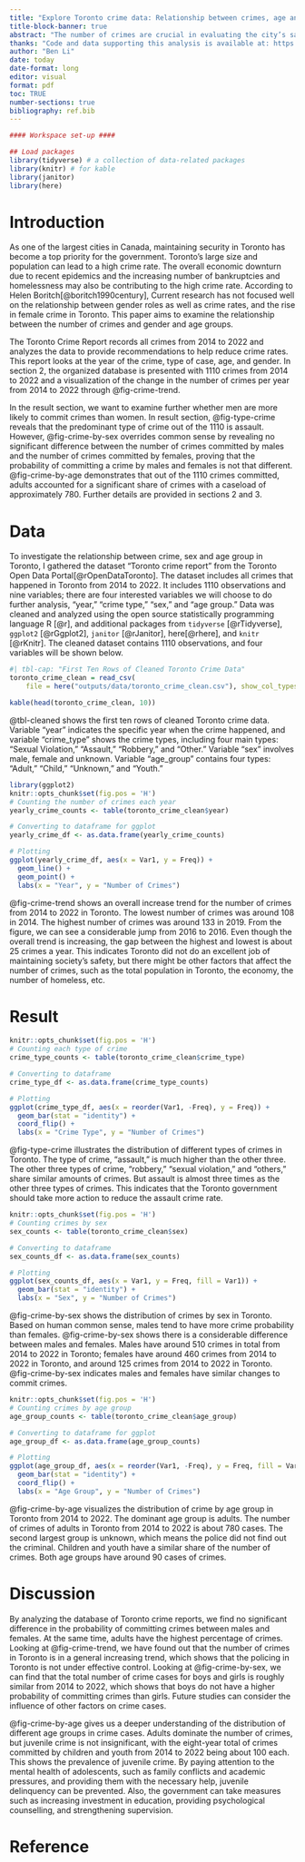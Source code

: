 ```yaml
---
title: "Explore Toronto crime data: Relationship between crimes, age and sex in Toronto crime statistics"
title-block-banner: true
abstract: "The number of crimes are crucial in evaluating the city’s safety in Toronto. This report aims to examine the Toronto crime report data from 2014 to 2022, including interested variables: year, crime type, sex, and age. By exploring the trend for the number of crimes in Toronto, it shows an increasing trend overall. With further analysis to find out the relationship between the number of times and age and sex, we find men and women have a similar probability of committing crimes, and adults commit the dominant crimes."
thanks: "Code and data supporting this analysis is available at: https://github.com/UofT-DailinLi/sta-302-assignemnt-1.git"
author: "Ben Li"
date: today
date-format: long
editor: visual
format: pdf
toc: TRUE
number-sections: true
bibliography: ref.bib
---
```


```r

#### Workspace set-up ####

## Load packages
library(tidyverse) # a collection of data-related packages
library(knitr) # for kable
library(janitor)
library(here)
```

\newpage

# Introduction

As one of the largest cities in Canada, maintaining security in Toronto has become a top priority for the government. Toronto's large size and population can lead to a high crime rate. The overall economic downturn due to recent epidemics and the increasing number of bankruptcies and homelessness may also be contributing to the high crime rate. According to Helen Boritch[@boritch1990century], Current research has not focused well on the relationship between gender roles as well as crime rates, and the rise in female crime in Toronto. This paper aims to examine the relationship between the number of crimes and gender and age groups.


The Toronto Crime Report records all crimes from 2014 to 2022 and analyzes the data to provide recommendations to help reduce crime rates. This report looks at the year of the crime, type of case, age, and gender. In section 2, the organized database is presented with 1110 crimes from 2014 to 2022 and a visualization of the change in the number of crimes per year from 2014 to 2022 through @fig-crime-trend. 

In the result section, we want to examine further whether men are more likely to commit crimes than women. In result section, @fig-type-crime reveals that the predominant type of crime out of the 1110 is assault. However, @fig-crime-by-sex overrides common sense by revealing no significant difference between the number of crimes committed by males and the number of crimes committed by females, proving that the probability of committing a crime by males and females is not that different. @fig-crime-by-age demonstrates that out of the 1110 crimes committed, adults accounted for a significant share of crimes with a caseload of approximately 780. Further details are provided in sections 2 and 3.

# Data
To investigate the relationship between crime, sex and age group in Toronto, I gathered the dataset “Toronto crime report” from the Toronto Open Data Portal[@rOpenDataToronto]. The dataset includes all crimes that happened in Toronto from 2014 to 2022. It includes 1110 observations and nine variables; there are four interested variables we will choose to do further analysis, “year,” “crime type,” “sex,” and “age group.” Data was cleaned and analyzed using the open source statistically programming language R [@r], and additional packages from `tidyverse` [@rTidyverse], `ggplot2` [@rGgplot2], `janitor` [@rJanitor], here[@rhere], and `knitr` [@rKnitr]. The cleaned dataset contains 1110 observations, and four variables will be shown below.

```r
#| tbl-cap: "First Ten Rows of Cleaned Toronto Crime Data"
toronto_crime_clean = read_csv(
    file = here("outputs/data/toronto_crime_clean.csv"), show_col_types = FALSE)

kable(head(toronto_crime_clean, 10))

```

@tbl-cleaned shows the first ten rows of cleaned Toronto crime data. Variable "year" indicates the specific year when the crime happened, and variable "crime_type" shows the crime types, including four main types: "Sexual Violation," "Assault," "Robbery," and "Other." Variable "sex" involves male, female and unknown. Variable "age_group" contains four types: "Adult," "Child," "Unknown," and "Youth."

```r
library(ggplot2)
knitr::opts_chunk$set(fig.pos = 'H')
# Counting the number of crimes each year
yearly_crime_counts <- table(toronto_crime_clean$year)

# Converting to dataframe for ggplot
yearly_crime_df <- as.data.frame(yearly_crime_counts)

# Plotting
ggplot(yearly_crime_df, aes(x = Var1, y = Freq)) +
  geom_line() +
  geom_point() +
  labs(x = "Year", y = "Number of Crimes")

```

@fig-crime-trend shows an overall increase trend for the number of crimes from 2014 to 2022 in Toronto. The lowest number of crimes was around 108 in 2014. The highest number of crimes was around 133 in 2019. From the figure, we can see a considerable jump from 2016 to 2016. Even though the overall trend is increasing, the gap between the highest and lowest is about 25 crimes a year. This indicates Toronto did not do an excellent job of maintaining society's safety, but there might be other factors that affect the number of crimes, such as the total population in Toronto, the economy, the number of homeless, etc.

# Result

```r
knitr::opts_chunk$set(fig.pos = 'H')
# Counting each type of crime
crime_type_counts <- table(toronto_crime_clean$crime_type)

# Converting to dataframe
crime_type_df <- as.data.frame(crime_type_counts)

# Plotting
ggplot(crime_type_df, aes(x = reorder(Var1, -Freq), y = Freq)) +
  geom_bar(stat = "identity") +
  coord_flip() +
  labs(x = "Crime Type", y = "Number of Crimes")

```


@fig-type-crime illustrates the distribution of different types of crimes in Toronto. The type of crime, "assault," is much higher than the other three. The other three types of crime, "robbery," "sexual violation," and "others," share similar amounts of crimes. But assault is almost three times as the other three types of crimes. This indicates that the Toronto government should take more action to reduce the assault crime rate.




```r
knitr::opts_chunk$set(fig.pos = 'H')
# Counting crimes by sex
sex_counts <- table(toronto_crime_clean$sex)

# Converting to dataframe
sex_counts_df <- as.data.frame(sex_counts)

# Plotting
ggplot(sex_counts_df, aes(x = Var1, y = Freq, fill = Var1)) +
  geom_bar(stat = "identity") +
  labs(x = "Sex", y = "Number of Crimes")

```




@fig-crime-by-sex shows the distribution of crimes by sex in Toronto. Based on human common sense, males tend to have more crime probability than females. @fig-crime-by-sex shows there is a considerable difference between males and females. Males have around 510 crimes in total from 2014 to 2022 in Toronto; females have around 460 crimes from 2014 to 2022 in Toronto, and around 125 crimes from 2014 to 2022 in Toronto. @fig-crime-by-sex indicates males and females have similar changes to commit crimes.

```r
knitr::opts_chunk$set(fig.pos = 'H')
# Counting crimes by age group
age_group_counts <- table(toronto_crime_clean$age_group)

# Converting to dataframe for ggplot
age_group_df <- as.data.frame(age_group_counts)

# Plotting
ggplot(age_group_df, aes(x = reorder(Var1, -Freq), y = Freq, fill = Var1)) +
  geom_bar(stat = "identity") +
  coord_flip() +
  labs(x = "Age Group", y = "Number of Crimes")
```

@fig-crime-by-age visualizes the distribution of crime by age group in Toronto from 2014 to 2022. The dominant age group is adults. The number of crimes of adults in Toronto from 2014 to 2022 is about 780 cases. The second largest group is unknown, which means the police did not find out the criminal. Children and youth have a similar share of the number of crimes. Both age groups have around 90 cases of crimes.

# Discussion
By analyzing the database of Toronto crime reports, we find no significant difference in the probability of committing crimes between males and females. At the same time, adults have the highest percentage of crimes. Looking at @fig-crime-trend, we have found out that the number of crimes in Toronto is in a general increasing trend, which shows that the policing in Toronto is not under effective control. Looking at @fig-crime-by-sex, we can find that the total number of crime cases for boys and girls is roughly similar from 2014 to 2022, which shows that boys do not have a higher probability of committing crimes than girls. Future studies can consider the influence of other factors on crime cases.

@fig-crime-by-age gives us a deeper understanding of the distribution of different age groups in crime cases. Adults dominate the number of crimes, but juvenile crime is not insignificant, with the eight-year total of crimes committed by children and youth from 2014 to 2022 being about 100 each. This shows the prevalence of juvenile crime. By paying attention to the mental health of adolescents, such as family conflicts and academic pressures, and providing them with the necessary help, juvenile delinquency can be prevented. Also, the government can take measures such as increasing investment in education, providing psychological counselling, and strengthening supervision.

# Reference
